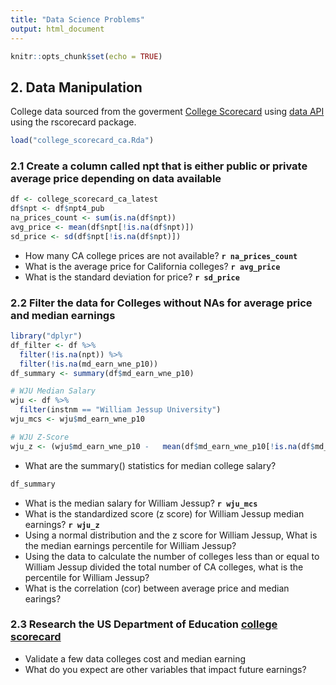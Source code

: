 ```yaml
---
title: "Data Science Problems"
output: html_document
---
```


```r
knitr::opts_chunk$set(echo = TRUE)
```

## 2.  Data Manipulation

College data sourced from the goverment [College Scorecard](https://collegescorecard.ed.gov/) using [data API](https://collegescorecard.ed.gov/data/documentation/https://collegescorecard.ed.gov/data/) using the rscorecard package.

```r
load("college_scorecard_ca.Rda")
```

### 2.1 Create a column called npt that is either public or private average price depending on data available

```r
df <- college_scorecard_ca_latest
df$npt <- df$npt4_pub
na_prices_count <- sum(is.na(df$npt))
avg_price <- mean(df$npt[!is.na(df$npt)])
sd_price <- sd(df$npt[!is.na(df$npt)])
```

*  How many CA college prices are not available? **`r na_prices_count`**
*  What is the average price for California colleges? **`r avg_price`**
*  What is the standard deviation for price? **`r sd_price`**

### 2.2 Filter the data for Colleges without NAs for average price and median earnings

```r
library("dplyr")
df_filter <- df %>%
  filter(!is.na(npt)) %>%
  filter(!is.na(md_earn_wne_p10))
df_summary <- summary(df$md_earn_wne_p10)

# WJU Median Salary
wju <- df %>%
  filter(instnm == "William Jessup University")
wju_mcs <- wju$md_earn_wne_p10

# WJU Z-Score
wju_z <- (wju$md_earn_wne_p10 -   mean(df$md_earn_wne_p10[!is.na(df$md_earn_wne_p10)]))/sd(df$md_earn_wne_p10[!is.na(df$md_earn_wne_p10)])

```

* What are the summary() statistics for median college salary? 
```r
df_summary
```
* What is the median salary for William Jessup? **`r wju_mcs`**
* What is the standardized score (z score) for William Jessup median earnings? **`r wju_z`**
* Using a normal distribution and the z score for William Jessup, What is the median earnings percentile for William Jessup? 
* Using the data to calculate the number of colleges less than or equal to William Jessup divided the total number of CA colleges, what is the percentile for William Jessup? 
* What is the correlation (cor) between average price and median earings? 

### 2.3 Research the US Department of Education [college scorecard](https://collegescorecard.ed.gov/)

*  Validate a few data colleges cost and median earning
*  What do you expect are other variables that impact future earnings?
